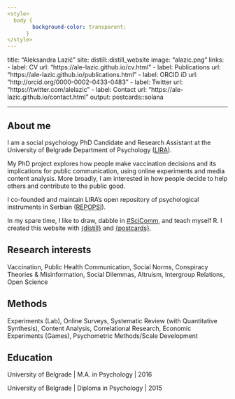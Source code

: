 ```yaml
---
<style>
  body {
        background-color: transparent;
      }
</style>
---
```

title: "Aleksandra Lazić"
site: distill::distill_website
image: "alazic.png"
links:
  - label: CV
    url: "https://ale-lazic.github.io/cv.html" 
  - label: Publications
    url: "https://ale-lazic.github.io/publications.html"
  - label: ORCID iD
    url: "http://orcid.org/0000-0002-0433-0483"
  - label: Twitter
    url: "https://twitter.com/alelazic"
  - label: Contact
    url: "https://ale-lazic.github.io/contact.html"
output:
  postcards::solana
  
---  
<style>
  body {
        background-color: transparent;
      }
</style>

## About me

I am a social psychology PhD Candidate and Research Assistant at the University of Belgrade Department of Psychology ([LIRA](https://lira.f.bg.ac.rs/en/)). 

My PhD project explores how people make vaccination decisions and its implications for public communication, using online experiments and media content analysis. More broadly, I am interested in how people decide to help others and contribute to the public good.

I co-founded and maintain LIRA's open repository of psychological instruments in Serbian ([REPOPSI](https://osf.io/5zb8p/)).

In my spare time, I like to draw, dabble in [#SciComm](https://alelazic.blogspot.com), and teach myself R. I created this website with [{distill}](https://rstudio.github.io/distill/) and [{postcards}](https://github.com/seankross/postcards).

## Research interests

Vaccination, Public Health Communication, Social Norms, Conspiracy Theories & Misinformation, Social Dilemmas, Altruism, Intergroup Relations, Open Science

	
## Methods 

Experiments (Lab), Online Surveys, Systematic Review (with Quantitative Synthesis), Content Analysis, Correlational Research, Economic Experiments (Games), Psychometric Methods/Scale Development


## Education

University of Belgrade | M.A. in Psychology | 2016

University of Belgrade | Diploma in Psychology | 2015
